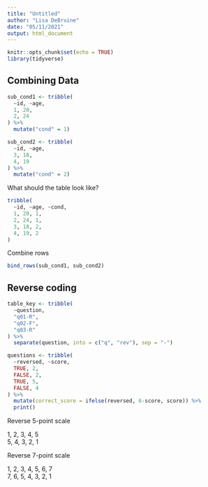 ```yaml
---
title: "Untitled"
author: "Lisa DeBruine"
date: "05/11/2021"
output: html_document
---
```


```r
knitr::opts_chunk$set(echo = TRUE)
library(tidyverse)
```

## Combining Data

```r
sub_cond1 <- tribble(
  ~id, ~age,
  1, 20,
  2, 24
) %>%
  mutate("cond" = 1)

sub_cond2 <- tribble(
  ~id, ~age,
  3, 18,
  4, 19
) %>%
  mutate("cond" = 2)
```

What should the table look like?

```r
tribble(
  ~id, ~age, ~cond,
  1, 20, 1,
  2, 24, 1,
  3, 18, 2,
  4, 19, 2
)
```

Combine rows

```r
bind_rows(sub_cond1, sub_cond2)
```

## Reverse coding

```r
table_key <- tribble(
  ~question,
  "q01-R", 
  "q02-F",
  "q03-R"
) %>%
  separate(question, into = c("q", "rev"), sep = "-")
```

```r
questions <- tribble(
  ~reversed, ~score,
  TRUE, 2,
  FALSE, 2,
  TRUE, 5, 
  FALSE, 4
) %>%
  mutate(correct_score = ifelse(reversed, 6-score, score)) %>%
  print()
```

Reverse 5-point scale

1, 2, 3, 4, 5  
5, 4, 3, 2, 1

Reverse 7-point scale

1, 2, 3, 4, 5, 6, 7  
7, 6, 5, 4, 3, 2, 1




